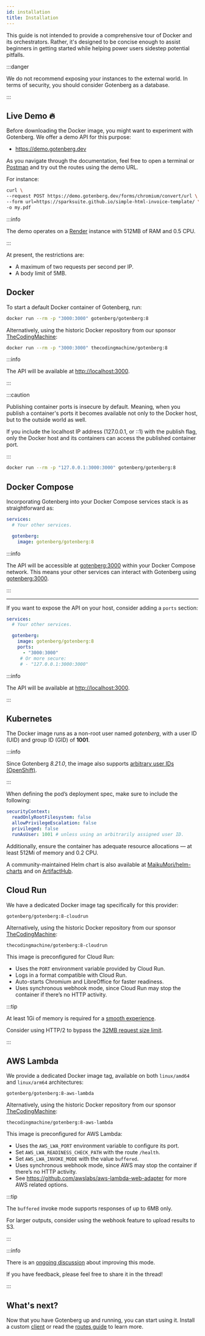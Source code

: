 ```yaml
---
id: installation
title: Installation
---
```


This guide is not intended to provide a comprehensive tour of Docker and its orchestrators. Rather, it's designed to
be concise enough to assist beginners in getting started while helping power users sidestep potential pitfalls.

:::danger

We do not recommend exposing your instances to the external world. In terms of security, you should consider Gotenberg
as a database.

:::

## Live Demo 🔥

Before downloading the Docker image, you might want to experiment with Gotenberg. We offer a demo API for this purpose:

* https://demo.gotenberg.dev

As you navigate through the documentation, feel free to open a terminal or [Postman](https://www.postman.com/) and try
out the routes using the demo URL.

For instance:

```bash
curl \
--request POST https://demo.gotenberg.dev/forms/chromium/convert/url \
--form url=https://sparksuite.github.io/simple-html-invoice-template/ \
-o my.pdf
```

:::info

The demo operates on a [Render](https://render.com) instance with 512MB of RAM and 0.5 CPU.

:::

At present, the restrictions are:

* A maximum of two requests per second per IP.
* A body limit of 5MB.

## Docker

To start a default Docker container of Gotenberg, run:

```bash
docker run --rm -p "3000:3000" gotenberg/gotenberg:8
```

Alternatively, using the historic Docker repository from our sponsor [TheCodingMachine](https://www.thecodingmachine.com):

```bash
docker run --rm -p "3000:3000" thecodingmachine/gotenberg:8
```

:::info

The API will be available at [http://localhost:3000](http://localhost:3000).

:::

:::caution

Publishing container ports is insecure by default. Meaning, when you publish a container's ports it becomes available not only to the Docker host, but to the outside world as well.

If you include the localhost IP address (127.0.0.1, or ::1) with the publish flag, only the Docker host and its containers can access the published container port.

:::

```bash
docker run --rm -p "127.0.0.1:3000:3000" gotenberg/gotenberg:8
```

## Docker Compose

Incorporating Gotenberg into your Docker Compose services stack is as straightforward as:

```yaml title="compose.yaml"
services:
  # Your other services.

  gotenberg:
    image: gotenberg/gotenberg:8
```

:::info


The API will be accessible at [gotenberg:3000](http://gotenberg:3000) within your Docker Compose network.
This means your other services can interact with Gotenberg using [gotenberg:3000](http://gotenberg:3000).

:::

---

If you want to expose the API on your host, consider adding a `ports` section:

```yaml title="compose.yaml"
services:
  # Your other services.

  gotenberg:
    image: gotenberg/gotenberg:8
    ports:
      - "3000:3000"
     # Or more secure:
     # - "127.0.0.1:3000:3000"
```

:::info

The API will be available at [http://localhost:3000](http://localhost:3000).

:::

## Kubernetes

The Docker image runs as a non-root user named *gotenberg*, with a user ID (UID) and group ID (GID) of **1001**.

:::info

Since Gotenberg *8.21.0*, the image also supports [arbitrary user IDs (OpenShift)](https://docs.redhat.com/en/documentation/openshift_container_platform/4.15/html/images/creating-images#enable-images-for-source-to-image_create-images).

:::

When defining the pod’s deployment spec, make sure to include the following:

```yaml
securityContext:
  readOnlyRootFilesystem: false
  allowPrivilegeEscalation: false
  privileged: false
  runAsUser: 1001 # unless using an arbitrarily assigned user ID.
```

Additionally, ensure the container has adequate resource allocations — at least 512Mi of memory and 0.2 CPU.

A community-maintained Helm chart is also available at [MaikuMori/helm-charts](https://github.com/MaikuMori/helm-charts) and on
[ArtifactHub](https://artifacthub.io/packages/helm/maikumori/gotenberg).

## Cloud Run

We have a dedicated Docker image tag specifically for this provider:

```
gotenberg/gotenberg:8-cloudrun
```

Alternatively, using the historic Docker repository from our sponsor [TheCodingMachine](https://www.thecodingmachine.com):

```
thecodingmachine/gotenberg:8-cloudrun
```

This image is preconfigured for Cloud Run:

* Uses the `PORT` environment variable provided by Cloud Run.
* Logs in a format compatible with Cloud Run.
* Auto-starts Chromium and LibreOffice for faster readiness.
* Uses synchronous webhook mode, since Cloud Run may stop the container if there’s no HTTP activity.

:::tip

At least 1Gi of memory is required for a [smooth experience](https://github.com/gotenberg/gotenberg/issues/950#issuecomment-2329228662).

Consider using HTTP/2 to bypass the [32MB request size limit](https://cloud.google.com/run/quotas?hl=en).

:::

## AWS Lambda

We provide a dedicated Docker image tag, available on both `linux/amd64` and `linux/arm64` architectures:

```
gotenberg/gotenberg:8-aws-lambda
```

Alternatively, using the historic Docker repository from our sponsor [TheCodingMachine](https://www.thecodingmachine.com):

```
thecodingmachine/gotenberg:8-aws-lambda
```

This image is preconfigured for AWS Lambda:

* Uses the `AWS_LWA_PORT` environment variable to configure its port.
* Set `AWS_LWA_READINESS_CHECK_PATH` with the route `/health`.
* Set `AWS_LWA_INVOKE_MODE` with the value `buffered`.
* Uses synchronous webhook mode, since AWS may stop the container if there’s no HTTP activity.
* See https://github.com/awslabs/aws-lambda-web-adapter for more AWS related options.

:::tip

The `buffered` invoke mode supports responses of up to 6MB only.

For larger outputs, consider using the webhook feature to upload results to S3.

:::

:::info

There is an [ongoing discussion](https://github.com/gotenberg/gotenberg/issues/540) about improving this mode.

If you have feedback, please feel free to share it in the thread!

:::

## What's next?

Now that you have Gotenberg up and running, you can start using it. Install a custom [client](clients) or
read the [routes guide](/docs/routes) to learn more.

